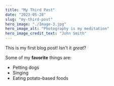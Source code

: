 ```yaml
---
title: "My Third Post"
date: "2023-05-28"
slug: "my-third-post"
hero_image: "./Image-3.jpg"
hero_image_alt: "Photography is my meditation"
hero_image_credit_text: "John Smith"
---
```


This is my first blog post! Isn't it *great*?

Some of my **favorite** things are:

* Petting dogs
* Singing
* Eating potato-based foods